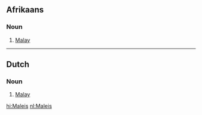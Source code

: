 ==Afrikaans==
===Noun===<!-- also adj? -->
<!-- capitalized in Afrikaans? -->
# [[Malay]]<!-- person, language, both? -->

----

==Dutch==
===Noun===<!-- also adj? -->
<!-- capitalized in Dutch? -->
# [[Malay]]<!-- person, language, both? -->

[[hi:Maleis]]
[[nl:Maleis]]